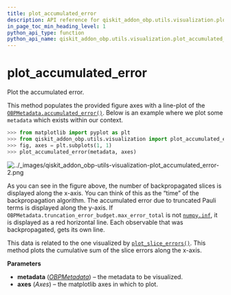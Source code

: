 ```yaml
---
title: plot_accumulated_error
description: API reference for qiskit_addon_obp.utils.visualization.plot_accumulated_error
in_page_toc_min_heading_level: 1
python_api_type: function
python_api_name: qiskit_addon_obp.utils.visualization.plot_accumulated_error
---
```


<span id="plot-accumulated-error" />

# plot\_accumulated\_error

<Function id="qiskit_addon_obp.utils.visualization.plot_accumulated_error" isDedicatedPage={true} github="https://github.com/Qiskit/qiskit-addon-obp/tree/main/qiskit_addon_obp/utils/visualization.py#L39-L96" signature="plot_accumulated_error(metadata, axes)">
  Plot the accumulated error.

  This method populates the provided figure axes with a line-plot of the [`OBPMetadata.accumulated_error()`](utils-metadata-obp-metadata#accumulated_error "qiskit_addon_obp.utils.metadata.OBPMetadata.accumulated_error"). Below is an example where we plot some `metadata` which exists within our context.

  ```python
  >>> from matplotlib import pyplot as plt
  >>> from qiskit_addon_obp.utils.visualization import plot_accumulated_error
  >>> fig, axes = plt.subplots(1, 1)
  >>> plot_accumulated_error(metadata, axes)
  ```

  ![../\_images/qiskit\_addon\_obp-utils-visualization-plot\_accumulated\_error-2.png](/images/api/qiskit-addon-obp/qiskit_addon_obp-utils-visualization-plot_accumulated_error-2.png)

  As you can see in the figure above, the number of backpropagated slices is displayed along the x-axis. You can think of this as the “time” of the backpropagation algorithm. The accumulated error due to truncated Pauli terms is displayed along the y-axis. If `OBPMetadata.truncation_error_budget.max_error_total` is not [`numpy.inf`](https://numpy.org/doc/stable/reference/constants.html#numpy.inf "(in NumPy v2.1)"), it is displayed as a red horizontal line. Each observable that was backpropagated, gets its own line.

  This data is related to the one visualized by [`plot_slice_errors()`](utils-visualization-plot-slice-errors "qiskit_addon_obp.utils.visualization.plot_slice_errors"). This method plots the cumulative sum of the slice errors along the x-axis.

  **Parameters**

  *   **metadata** ([*OBPMetadata*](utils-metadata-obp-metadata "qiskit_addon_obp.utils.metadata.OBPMetadata")) – the metadata to be visualized.
  *   **axes** (*Axes*) – the matplotlib axes in which to plot.
</Function>

